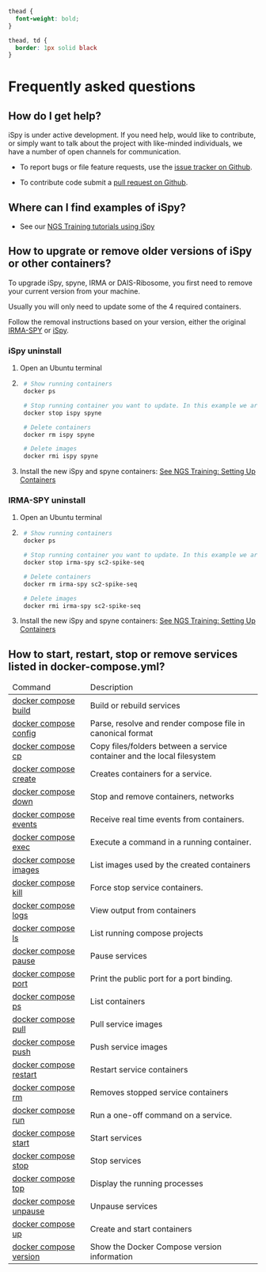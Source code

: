 

```{css, echo=FALSE}
thead {
  font-weight: bold;
}

thead, td {
  border: 1px solid black
}
```

# Frequently asked questions

## How do I get help?

iSpy is under active development. If you need help, would like to contribute, or simply want to talk about the project with like-minded individuals, we have a number of open channels for communication.

- To report bugs or file feature requests, use the [issue tracker on Github](https://github.com/nbx0/iSpy/issues).

- To contribute code submit a [pull request on Github](https://github.com/nbx0/iSpy/pulls).

## Where can I find examples of iSpy?

- See our [NGS Training tutorials using iSpy](getting-started.html)

## How to upgrate or remove older versions of iSpy or other containers?

To upgrade iSpy, spyne, IRMA or DAIS-Ribosome, you first need to remove your current version from your machine.

Usually you will only need to update some of the 4 required containers.

Follow the removal instructions based on your version, either the original [IRMA-SPY](#irma-spy-uninstall) or [iSpy](#ispy-uninstall).

### iSpy uninstall

1. Open an Ubuntu terminal
2. ```bash 
    # Show running containers
    docker ps
    
    # Stop running container you want to update. In this example we are updating ispy and spyne.
    docker stop ispy spyne

    # Delete containers
    docker rm ispy spyne

    # Delete images
    docker rmi ispy spyne
    ```
3. Install the new iSpy and spyne containers: [See NGS Training: Setting Up Containers](setting-up-containers.html)

### IRMA-SPY uninstall

1. Open an Ubuntu terminal
2. ```bash 
    # Show running containers
    docker ps
    
    # Stop running container you want to update. In this example we are updating ispy and spyne.
    docker stop irma-spy sc2-spike-seq

    # Delete containers
    docker rm irma-spy sc2-spike-seq

    # Delete images
    docker rmi irma-spy sc2-spike-seq
    ```
3. Install the new iSpy and spyne containers: [See NGS Training: Setting Up Containers](setting-up-containers.html)

## How to start, restart, stop or remove services listed in docker-compose.yml?

<table>
<thead>
  <tr>
    <td>Command</td>
    <td>Description</td>
  </tr>
</thead>
<tbody>

  
  <tr>
    <td><a target="_blank" href="https://docs.docker.com/engine/reference/commandline/compose_build/">docker compose build</a></td>
    <td>Build or rebuild services</td>
  </tr>

  
  <tr>
    <td><a target="_blank" href="https://docs.docker.com/engine/reference/commandline/compose_config/">docker compose config</a></td>
    <td>Parse, resolve and render compose file in canonical format</td>
  </tr>

  
  <tr>
    <td><a target="_blank" href="https://docs.docker.com/engine/reference/commandline/compose_cp/">docker compose cp</a></td>
    <td>Copy files/folders between a service container and the local filesystem</td>
  </tr>

  
  <tr>
    <td><a target="_blank" href="https://docs.docker.com/engine/reference/commandline/compose_create/">docker compose create</a></td>
    <td>Creates containers for a service.</td>
  </tr>

  
  <tr>
    <td><a target="_blank" href="https://docs.docker.com/engine/reference/commandline/compose_down/">docker compose down</a></td>
    <td>Stop and remove containers, networks</td>
  </tr>

  
  <tr>
    <td><a target="_blank" href="https://docs.docker.com/engine/reference/commandline/compose_events/">docker compose events</a></td>
    <td>Receive real time events from containers.</td>
  </tr>

  
  <tr>
    <td><a target="_blank" href="https://docs.docker.com/engine/reference/commandline/compose_exec/">docker compose exec</a></td>
    <td>Execute a command in a running container.</td>
  </tr>

  
  <tr>
    <td><a target="_blank" href="https://docs.docker.com/engine/reference/commandline/compose_images/">docker compose images</a></td>
    <td>List images used by the created containers</td>
  </tr>

  
  <tr>
    <td><a target="_blank" href="https://docs.docker.com/engine/reference/commandline/compose_kill/">docker compose kill</a></td>
    <td>Force stop service containers.</td>
  </tr>

  
  <tr>
    <td><a target="_blank" href="https://docs.docker.com/engine/reference/commandline/compose_logs/">docker compose logs</a></td>
    <td>View output from containers</td>
  </tr>

  
  <tr>
    <td><a target="_blank" href="https://docs.docker.com/engine/reference/commandline/compose_ls/">docker compose ls</a></td>
    <td>List running compose projects</td>
  </tr>

  
  <tr>
    <td><a target="_blank" href="https://docs.docker.com/engine/reference/commandline/compose_pause/">docker compose pause</a></td>
    <td>Pause services</td>
  </tr>

  
  <tr>
    <td><a target="_blank" href="https://docs.docker.com/engine/reference/commandline/compose_port/">docker compose port</a></td>
    <td>Print the public port for a port binding.</td>
  </tr>

  
  <tr>
    <td><a target="_blank" href="https://docs.docker.com/engine/reference/commandline/compose_ps/">docker compose ps</a></td>
    <td>List containers</td>
  </tr>

  
  <tr>
    <td><a target="_blank" href="https://docs.docker.com/engine/reference/commandline/compose_pull/">docker compose pull</a></td>
    <td>Pull service images</td>
  </tr>

  
  <tr>
    <td><a target="_blank" href="https://docs.docker.com/engine/reference/commandline/compose_push/">docker compose push</a></td>
    <td>Push service images</td>
  </tr>

  
  <tr>
    <td><a target="_blank" href="https://docs.docker.com/engine/reference/commandline/compose_restart/">docker compose restart</a></td>
    <td>Restart service containers</td>
  </tr>

  
  <tr>
    <td><a target="_blank" href="https://docs.docker.com/engine/reference/commandline/compose_rm/">docker compose rm</a></td>
    <td>Removes stopped service containers</td>
  </tr>

  
  <tr>
    <td><a target="_blank" href="https://docs.docker.com/engine/reference/commandline/compose_run/">docker compose run</a></td>
    <td>Run a one-off command on a service.</td>
  </tr>

  
  <tr>
    <td><a target="_blank" href="https://docs.docker.com/engine/reference/commandline/compose_start/">docker compose start</a></td>
    <td>Start services</td>
  </tr>

  
  <tr>
    <td><a target="_blank" href="https://docs.docker.com/engine/reference/commandline/compose_stop/">docker compose stop</a></td>
    <td>Stop services</td>
  </tr>

  
  <tr>
    <td><a target="_blank" href="https://docs.docker.com/engine/reference/commandline/compose_top/">docker compose top</a></td>
    <td>Display the running processes</td>
  </tr>

  
  <tr>
    <td><a target="_blank" href="https://docs.docker.com/engine/reference/commandline/compose_unpause/">docker compose unpause</a></td>
    <td>Unpause services</td>
  </tr>

  
  <tr>
    <td><a target="_blank" href="https://docs.docker.com/engine/reference/commandline/compose_up/">docker compose up</a></td>
    <td>Create and start containers</td>
  </tr>

  
  <tr>
    <td><a target="_blank" href="https://docs.docker.com/engine/reference/commandline/compose_version/">docker compose version</a></td>
    <td>Show the Docker Compose version information</td>
  </tr>

</tbody>
</table>



